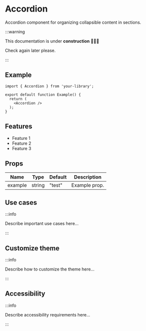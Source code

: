 

# Accordion

Accordion component for organizing collapsible content in sections.

:::warning

This documentation is under **construction** 🚧👷‍♂️

Check again later please.

:::

<CodeBox code={AccordionBasicCode}>
	<AccordionBasic />
</CodeBox>

## Example

```tsx
import { Accordion } from 'your-library';

export default function Example() {
  return (
    <Accordion />
  );
}
```

## Features

- Feature 1
- Feature 2
- Feature 3

## Props

| Name    | Type    | Default | Description     |
|---------|---------|---------|-----------------|
| example | string  | "test"  | Example prop.   |

## Use cases

:::info

Describe important use cases here...

:::

## Customize theme

:::info

Describe how to customize the theme here...

:::

## Accessibility

:::info

Describe accessibility requirements here...

:::
